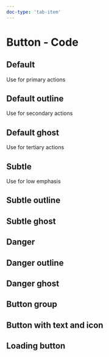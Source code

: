```yaml
---
doc-type: 'tab-item'
---
```




# Button - Code

## Default

Use for primary actions

<ButtonsPlayground />

## Default outline

Use for secondary actions

<ButtonSecondaryPlayground />

## Default ghost

Use for tertiary actions

<ButtonGhostPlayground />

## Subtle

Use for low emphasis


<ButtonGreyPlayground />

## Subtle outline

<ButtonGreySecondaryPlayground />

## Subtle ghost

<ButtonGreyGhostPlayground />

## Danger

<SinceTag message="2.3.0" />

<ButtonDangerPlayground />

## Danger outline

<SinceTag message="2.3.0" />

<ButtonDangerOutlinePlayground />

## Danger ghost

<SinceTag message="2.3.0" />

<ButtonDangerGhostPlayground />

## Button group

<ButtonGroupPlayground />

## Button with text and icon

<ButtonTextIconPlayground />

## Loading button

<ButtonLoadingPlayground />

<PropsApi />
